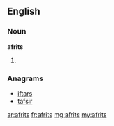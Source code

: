 ==English==

===Noun===
'''afrits'''

# {{plural of|[[afrit]]}}

===Anagrams===
* [[iftars#English|iftars]]
* [[tafsir#English|tafsir]]

[[ar:afrits]]
[[fr:afrits]]
[[mg:afrits]]
[[my:afrits]]